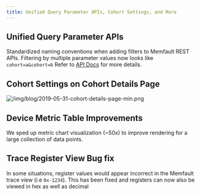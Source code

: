 ```yaml
---
title: Unified Query Parameter APIs, Cohort Settings, and More
---
```


## Unified Query Parameter APIs

Standardized naming conventions when adding filters to Memfault REST APIs.
Filtering by multiple parameter values now looks like `cohort=a&cohort=b` Refer
to [API Docs](/api) for more details.

<!-- truncate -->

## Cohort Settings on Cohort Details Page

![/img/blog/2019-05-31-cohort-details-page-min.png](/img/blog/2019-05-31-cohort-details-page-min.png)

## Device Metric Table Improvements

We sped up metric chart visualization (~50x) to improve rendering for a large
collection of data points.

## Trace Register View Bug fix

In some situations, register values would appear incorrect in the Memfault trace
view (i.e `0x-1234`). This has been fixed and registers can now also be viewed
in hex as well as decimal
